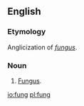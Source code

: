 ==English==

===Etymology===
Anglicization of ''[[fungus]]''.

===Noun===
{{en-noun}}

# {{context|extremely|rare|lang=en}} [[fungus|Fungus]].

[[io:fung]]
[[pl:fung]]